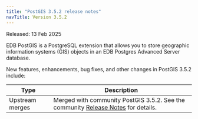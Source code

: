 ```yaml
---
title: "PostGIS 3.5.2 release notes"
navTitle: Version 3.5.2
---
```


Released: 13 Feb 2025

EDB PostGIS is a PostgreSQL extension that allows you to store geographic information systems (GIS) objects in an EDB Postgres Advanced Server database.

New features, enhancements, bug fixes, and other changes in PostGIS 3.5.2 include:

| Type            | Description                                                                                                                                      |
| --------------- | ------------------------------------------------------------------------------------------------------------------------------------------------ |
| Upstream merges | Merged with community PostGIS 3.5.2. See the community [Release Notes](https://postgis.net/docs/release_notes.html#idm47120) for details. |

